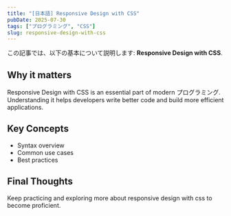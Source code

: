 ```yaml
---
title: "[日本語] Responsive Design with CSS"
pubDate: 2025-07-30
tags: ["プログラミング", "CSS"]
slug: responsive-design-with-css
---
```


この記事では、以下の基本について説明します: **Responsive Design with CSS**.

## Why it matters

Responsive Design with CSS is an essential part of modern プログラミング. Understanding it helps developers write better code and build more efficient applications.

## Key Concepts

- Syntax overview
- Common use cases
- Best practices

## Final Thoughts

Keep practicing and exploring more about responsive design with css to become proficient.
